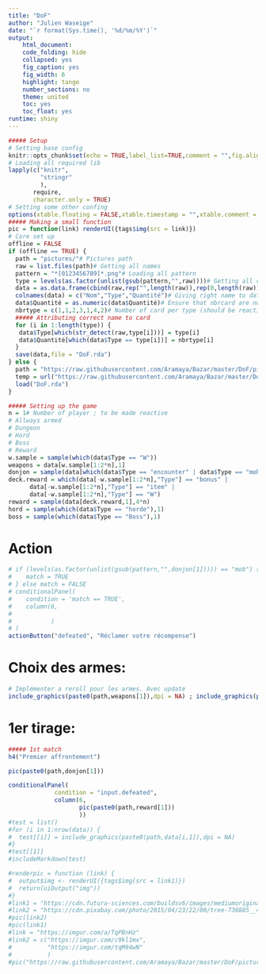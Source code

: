 ```yaml
---
title: "DoF"
author: "Julien Waseige"
date: "`r format(Sys.time(), '%d/%m/%Y')`"
output:
    html_document:
    code_folding: hide
    collapsed: yes
    fig_caption: yes
    fig_width: 6
    highlight: tango
    number_sections: no
    theme: united
    toc: yes
    toc_float: yes
runtime: shiny
---
```


```r
##### Setup
# Setting base config
knitr::opts_chunk$set(echo = TRUE,label_list=TRUE,comment = "",fig.align = "center")# This will make figures appears in the center of the document
# Loading all required lib
lapply(c("knitr",
         "stringr"
         ),
       require,
       character.only = TRUE)
# Setting some other confing
options(xtable.floating = FALSE,xtable.timestamp = "",xtable.comment = FALSE)
##### Making a small function
pic = function(link) renderUI({tags$img(src = link)})
# Core set up
offline = FALSE
if (offline == TRUE) {
  path = "pictures/"# Pictures path
  raw = list.files(path)# Getting all names
  pattern = "*[0123456789]*.png"# Loading all pattern
  type = levels(as.factor(unlist(gsub(pattern,"",raw))))# Getting all card type
  data = as.data.frame(cbind(raw,rep("",length(raw)),rep(0,length(raw))))# Assigning all card name into a dataset
  colnames(data) = c("Nom","Type","Quantité")# Giving right name to dataset variables
  data$Quantité = as.numeric(data$Quantité)# Ensure that nbrcard are numerical
  nbrtype = c(1,1,2,3,1,4,2)# Number of card per type (should be reactive)
  ##### Attributing correct name to card
  for (i in 1:length(type)) {
   data$Type[which(str_detect(raw,type[i]))] = type[i] 
   data$Quantité[which(data$Type == type[i])] = nbrtype[i]
  }
  save(data,file = "DoF.rda")   
} else {
  path = "https://raw.githubusercontent.com/Aramaya/Bazar/master/DoF/pictures/"  
  temp = url("https://raw.githubusercontent.com/Aramaya/Bazar/master/DoF/DoF.rda")
  load("DoF.rda")
}
```

```r
##### Setting up the game
n = 1# Number of player ; to be made reactive
# Allways armed
# Dungeon
# Hord
# Boss
# Reward
w.sample = sample(which(data$Type == "W"))
weapons = data[w.sample[1:2*n],1]
donjon = sample(data[which(data$Type == "encounter" | data$Type == "mob"),1],3*n)
deck.reward = which(data[-w.sample[1:2*n],"Type"] == "bonus" | 
      data[-w.sample[1:2*n],"Type"] == "item" |
      data[-w.sample[1:2*n],"Type"] == "W")
reward = sample(data[deck.reward,1],4*n)
hord = sample(which(data$Type == "horde"),1)
boss = sample(which(data$Type == "Boss"),1)
```

# Action

```r
# if (levels(as.factor(unlist(gsub(pattern,"",donjon[1])))) == "mob") {
#    match = TRUE
# } else match = FALSE
# conditionalPanel(
#    condition = 'match == TRUE',
#    column(6,
#           
#           )
# )
actionButton("defeated", "Réclamer votre récompense")
```

# Choix des armes: 

```r
# Implémenter a reroll pour les armes. Avec update 
include_graphics(paste0(path,weapons[1]),dpi = NA) ; include_graphics(paste0(path,weapons[2]),dpi = NA)
```

# 1er tirage: 

```r
##### 1st match
h4("Premier affrontement")

pic(paste0(path,donjon[1]))

conditionalPanel(
             condition = "input.defeated", 
             column(6,
                    pic(paste0(path,reward[1]))
                    ))
#test = list()
#for (i in 1:nrow(data)) {
#  test[[i]] = include_graphics(paste0(path,data[i,1]),dpi = NA)
#}
#test[[1]]
#includeMarkdown(test)

#renderpic = function (link) {
#  output$img <- renderUI({tags$img(src = link1)})
#  return(uiOutput("img"))
#}
#link1 = "https://cdn.futura-sciences.com/buildsv6/images/mediumoriginal/6/5/2/652a7adb1b_98148_01-intro-773.jpg"
#link2 = "https://cdn.pixabay.com/photo/2015/04/23/22/00/tree-736885__480.jpg"
#pic(link2)
#pic(link1)
#link = "https://imgur.com/a/TqPBnHz"
#link2 = c("https://imgur.com/c9kl1mx",
#          "https://imgur.com/tqM94wN"
#          )
#pic("https://raw.githubusercontent.com/Aramaya/Bazar/master/DoF/pictures/bonus2.png")
```

